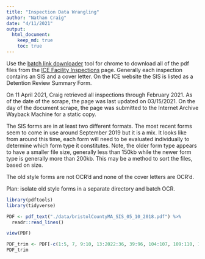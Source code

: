 ```yaml
---
title: "Inspection Data Wrangling"
author: "Nathan Craig"
date: "4/11/2021"
output: 
  html_document:
    keep_md: true
    toc: true
---
```

Use the [batch link downloader](https://chrome.google.com/webstore/detail/batch-link-downloader/aiahkbnnpafepcgnhhecilboebmmolnn/) tool for chrome to download all of the pdf files from the [ICE Facility Inspections](https://www.ice.gov/detain/facility-inspections) page. Generally each inspection contains an SIS and a cover letter. On the ICE website the SIS is listed as a Detention Review Summary Form.

On 11 April 2021, Craig retrieved all inspections through February 2021. As of the date of the scrape, the page was last updated on 03/15/2021. On the day of the document scrape, the page was submitted to the Internet Archive Wayback Machine for a static copy.


The SIS forms are in at least two different formats. The most recent forms seem to come in use around September 2019 but it is a mix. It looks like from around this time, each form will need to be evaluated individually to determine which form type it constitutes. Note, the older form type appears to have a smaller file size, generally less than 150kb while the newer form type is generally more than 200kb. This may be a method to sort the files, based on size.

The old style forms are not OCR'd and none of the cover letters are OCR'd.

Plan: isolate old style forms in a separate directory and batch OCR.

```r
library(pdftools)
library(tidyverse)
```



```r
PDF <- pdf_text("./data/bristolCountyMA_SIS_05_10_2018.pdf") %>% 
  readr::read_lines()
```

```r
view(PDF)
```


```r
PDF_trim <- PDF[-c(1:5, 7, 9:10, 13:2022:36, 39:96, 104:107, 109:110, 112:113, 115:116,118, 119)]
PDF_trim
```

